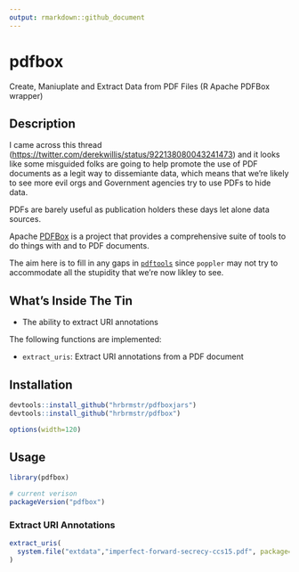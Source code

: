 ```yaml
---
output: rmarkdown::github_document
---
```


# pdfbox

Create, Maniuplate and Extract Data from PDF Files (R Apache PDFBox wrapper)

## Description

I came across this thread (<https://twitter.com/derekwillis/status/922138080043241473>) 
and it looks like some misguided folks are going to help promote the use of PDF 
documents as a legit way to dissemiante data, which means that we're likely to 
see more evil orgs and Government agencies try to use PDFs to hide data.

PDFs are barely useful as publication holders these days let alone data sources.

Apache [PDFBox](https://pdfbox.apache.org/index.html) is a project that provides
a comprehensive suite of tools to do things with and to PDF documents. 

The aim here is to fill in any gaps in [`pdftools`](https://github.com/ropensci/pdftools)
since `poppler` may not try to accommodate all the stupidity that we're now likley to see.

## What's Inside The Tin

- The ability to extract URI annotations

The following functions are implemented:

- `extract_uris`:	Extract URI annotations from a PDF document

## Installation

```r
devtools::install_github("hrbrmstr/pdfboxjars")
devtools::install_github("hrbrmstr/pdfbox")
```

```r
options(width=120)
```

## Usage

```r
library(pdfbox)

# current verison
packageVersion("pdfbox")
```

### Extract URI Annotations

```r
extract_uris(
  system.file("extdata","imperfect-forward-secrecy-ccs15.pdf", package="pdfbox")
)
```

